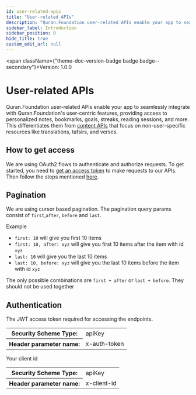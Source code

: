 ```yaml
---
id: user-related-apis
title: "User-related APIs"
description: "Quran.Foundation user-related APIs enable your app to seamlessly integrate with Quran.Foundation's user-centric features, providing access to personalized notes, bookmarks, goals, streaks, reading sessions, and more. This differentiates them from [content APIs](/docs/category/content-apis) that focus on non-user-specific resources like translations, tafsirs, and verses."
sidebar_label: Introduction
sidebar_position: 0
hide_title: true
custom_edit_url: null
---
```



<span className={"theme-doc-version-badge badge badge--secondary"}>Version: 1.0.0</span>

# User-related APIs



Quran.Foundation user-related APIs enable your app to seamlessly integrate with Quran.Foundation's user-centric features, providing access to personalized notes, bookmarks, goals, streaks, reading sessions, and more. This differentiates them from [content APIs](/docs/category/content-apis) that focus on non-user-specific resources like translations, tafsirs, and verses.

 ## How to get access 

 We are using OAuth2 flows to authenticate and authorize requests. To get started, you need to [get an access token](/docs/tutorials/oidc/getting-started-with-oauth2#obtaining-oauth-20-client-credentials) to make requests to our APIs. Then follow the steps mentioned [here](/docs/tutorials/oidc/getting-started-with-oauth2). 

 ## Pagination 

 We are using cursor based pagination. The pagination query params consist of `first`,`after`, `before` and `last`. 

 Example 
 - `first: 10` will give you first 10 items 
 - `first: 10, after: xyz` will give you first 10 items after the item with id `xyz` 
 - `last: 10` will give you the last 10 items 
 - `last: 10, before: xyz` will give you the last 10 items before the item with id `xyz` 

 The only possible combinations are `first + after` or `last + before`. They should not be used together

<div style={{"marginBottom":"2rem"}}><h2 id={"authentication"} style={{"marginBottom":"1rem"}}>Authentication</h2><SchemaTabs className={"openapi-tabs__security-schemes"}><TabItem label={"API Key: x-auth-token"} value={"x-auth-token"}>

The JWT access token required for accessing the endpoints.

<div><table><tbody><tr><th>Security Scheme Type:</th><td>apiKey</td></tr><tr><th>Header parameter name:</th><td>x-auth-token</td></tr></tbody></table></div></TabItem><TabItem label={"API Key: x-client-id"} value={"x-client-id"}>

Your client id

<div><table><tbody><tr><th>Security Scheme Type:</th><td>apiKey</td></tr><tr><th>Header parameter name:</th><td>x-client-id</td></tr></tbody></table></div></TabItem></SchemaTabs></div>
      